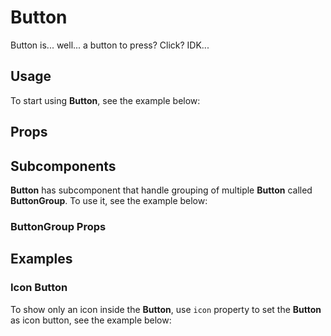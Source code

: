 

<Meta title="Components/Button" of={ButtonStories} />

# Button
Button is... well... a button to press? Click? IDK...

## Usage
To start using **Button**, see the example below:

<Canvas of={ButtonStories.DocUsage} />

## Props
<ArgTypes of={Button} />

## Subcomponents
**Button** has subcomponent that handle grouping of multiple **Button** called **ButtonGroup**.
To use it, see the example below:

<Canvas of={ButtonStories.DocSubcomponents} />

### ButtonGroup Props
<ArgTypes of={ButtonGroup} />

## Examples
### Icon Button
To show only an icon inside the **Button**, use `icon` property to set the **Button** as icon button, see the example below:

<Canvas of={ButtonStories.DocIcon} />
